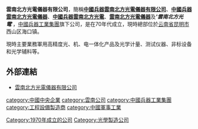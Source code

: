 '''雲南北方光電儀器有限公司'''，簡稱'''[[中國兵器雲南北方光電儀器有限公司|中國兵器雲南北方光電儀器有限公司]]'''、'''[[中國兵器雲南北方光電儀器|中國兵器雲南北方光電儀器]]'''、'''[[中國兵器雲南北方光電|中國兵器雲南北方光電]]'''、'''[[雲南北方光電儀器|雲南北方光電儀器]]'''及''''''雲南北方光電''''''，[[中國兵器工業集團|中國兵器工業集團]]旗下公司，是在70年代成立，現時總部位於[[云南省|云南省]][[昆明市|昆明市]]西山区海口镇。

現時主要業務軍用高精度光、机、电一体化产品及光学计量、测试仪器、非标设备和光学辅料等。

==外部連結==
*[http://www.ynoe.com 雲南北方光電儀器有限公司]

[[category:中國中央企業|category:中國中央企業]]
[[category:雲南公司|category:雲南公司]]
[[category:中國兵器工業集團|category:中國兵器工業集團]]
[[category:工程設備製造商|category:工程設備製造商]]
[[category:中國軍事工業|category:中國軍事工業]]
[[Category:1970年成立的公司|Category:1970年成立的公司]]
[[Category:光學製造公司|Category:光學製造公司]]